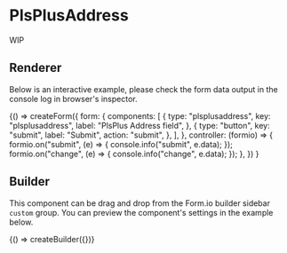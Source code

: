 
<Meta title="Components/PlsPlusAddress" />

# PlsPlusAddress

WIP

## Renderer

Below is an interactive example, please check the form data output in the console log in browser's inspector.

<Canvas withSource="open">
  <Story name="Renderer">
    {() =>
      createForm({
        form: {
          components: [
            {
              type: "plsplusaddress",
              key: "plsplusaddress",
              label: "PlsPlus Address field",
            },
            {
              type: "button",
              key: "submit",
              label: "Submit",
              action: "submit",
            },
          ],
        },
        controller: (formio) => {
          formio.on("submit", (e) => {
            console.info("submit", e.data);
          });
          formio.on("change", (e) => {
            console.info("change", e.data);
          });
        },
      })
    }
  </Story>
</Canvas>

## Builder

This component can be drag and drop from the Form.io builder sidebar `custom` group.
You can preview the component's settings in the example below.

<Canvas>
  <Story name="Builder">{() => createBuilder({})}</Story>
</Canvas>
